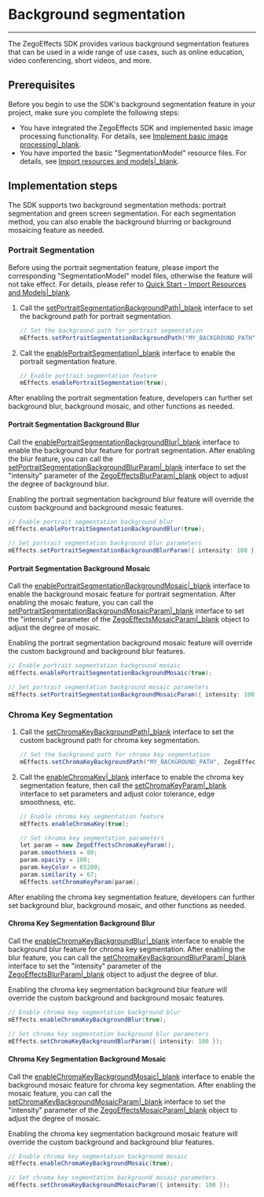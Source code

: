 # Background segmentation

---

The ZegoEffects SDK provides various background segmentation features that can be used in a wide range of use cases, such as online education, video conferencing, short videos, and more.

## Prerequisites

Before you begin to use the SDK's background segmentation feature in your project, make sure you complete the following steps:

- You have integrated the ZegoEffects SDK and implemented basic image processing functionality. For details, see [Implement basic image processing|_blank](!Quick_Starts/Solution_Implementation).
- You have imported the basic "SegmentationModel" resource files. For details, see [Import resources and models|_blank](!Quick_Starts/Import_Resources).

## Implementation steps

The SDK supports two background segmentation methods: portrait segmentation and green screen segmentation. For each segmentation method, you can also enable the background blurring or background mosaicing feature as needed.

### Portrait Segmentation

<Warning title="Warning">

Before using the portrait segmentation feature, please import the corresponding "SegmentationModel" model files, otherwise the feature will not take effect. For details, please refer to [Quick Start - Import Resources and Models|_blank](!Quick_Starts/Import_Resources).
</Warning>

1. Call the [setPortraitSegmentationBackgroundPath|_blank](@setPortraitSegmentationBackgroundPath) interface to set the background path for portrait segmentation.

    ```java
    // Set the background path for portrait segmentation
    mEffects.setPortraitSegmentationBackgroundPath("MY_BACKGROUND_PATH", ZegoEffectsScaleMode.ASPECT_FILL);
    ```

2. Call the [enablePortraitSegmentation|_blank](@enablePortraitSegmentation) interface to enable the portrait segmentation feature.

    ```java
    // Enable portrait segmentation feature
    mEffects.enablePortraitSegmentation(true);
    ```

<p>After enabling the portrait segmentation feature, developers can further set background blur, background mosaic, and other functions as needed.</p>

#### Portrait Segmentation Background Blur

Call the [enablePortraitSegmentationBackgroundBlur|_blank](@enablePortraitSegmentationBackgroundBlur) interface to enable the background blur feature for portrait segmentation. After enabling the blur feature, you can call the [setPortraitSegmentationBackgroundBlurParam|_blank](@setPortraitSegmentationBackgroundBlurParam) interface to set the "intensity" parameter of the [ZegoEffectsBlurParam|_blank](@-ZegoEffectsBlurParam) object to adjust the degree of background blur.

<div class = 'mk-warning'>

Enabling the portrait segmentation background blur feature will override the custom background and background mosaic features.
</div>

   
```java
// Enable portrait segmentation background blur
mEffects.enablePortraitSegmentationBackgroundBlur(true);

// Set portrait segmentation background blur parameters
mEffects.setPortraitSegmentationBackgroundBlurParam({ intensity: 100 });
```

#### Portrait Segmentation Background Mosaic

Call the [enablePortraitSegmentationBackgroundMosaic|_blank](@enablePortraitSegmentationBackgroundMosaic) interface to enable the background mosaic feature for portrait segmentation. After enabling the mosaic feature, you can call the [setPortraitSegmentationBackgroundMosaicParam|_blank](@setPortraitSegmentationBackgroundMosaicParam) interface to set the "intensity" parameter of the [ZegoEffectsMosaicParam|_blank](@-ZegoEffectsMosaicParam) object to adjust the degree of mosaic.

<div class = 'mk-warning'>

Enabling the portrait segmentation background mosaic feature will override the custom background and background blur features.
</div> 

   
```java
// Enable portrait segmentation background mosaic
mEffects.enablePortraitSegmentationBackgroundMosaic(true);

// Set portrait segmentation background mosaic parameters
mEffects.setPortraitSegmentationBackgroundMosaicParam({ intensity: 100 });
```
    

### Chroma Key Segmentation

1. Call the [setChromaKeyBackgroundPath|_blank](@setChromaKeyBackgroundPath) interface to set the custom background path for chroma key segmentation.

    ```java
    // Set the background path for chroma key segmentation
    mEffects.setChromaKeyBackgroundPath("MY_BACKGROUND_PATH", ZegoEffectsScaleMode.ASPECT_FILL);
    ```

2. Call the [enableChromaKey|_blank](@enableChromaKey) interface to enable the chroma key segmentation feature, then call the [setChromaKeyParam|_blank](@setChromaKeyParam) interface to set parameters and adjust color tolerance, edge smoothness, etc.

    ```java
    // Enable chroma key segmentation feature
    mEffects.enableChromaKey(true);

    // Set chroma key segmentation parameters
    let param = new ZegoEffectsChromaKeyParam();
    param.smoothness = 80;
    param.opacity = 100;
    param.keyColor = 65280;
    param.similarity = 67;
    mEffects.setChromaKeyParam(param);
    ```

<p>After enabling the chroma key segmentation feature, developers can further set background blur, background mosaic, and other functions as needed.</p>

#### Chroma Key Segmentation Background Blur

Call the [enableChromaKeyBackgroundBlur|_blank](@enableChromaKeyBackgroundBlur) interface to enable the background blur feature for chroma key segmentation. After enabling the blur feature, you can call the [setChromaKeyBackgroundBlurParam|_blank](@setChromaKeyBackgroundBlurParam) interface to set the "intensity" parameter of the [ZegoEffectsBlurParam|_blank](@-ZegoEffectsBlurParam) object to adjust the degree of blur.

<div class = 'mk-warning'>

Enabling the chroma key segmentation background blur feature will override the custom background and background mosaic features.
</div>

```java
// Enable chroma key segmentation background blur
mEffects.enableChromaKeyBackgroundBlur(true);

// Set chroma key segmentation background blur parameters
mEffects.setChromaKeyBackgroundBlurParam({ intensity: 100 });
```

#### Chroma Key Segmentation Background Mosaic

Call the [enableChromaKeyBackgroundMosaic|_blank](@enableChromaKeyBackgroundMosaic) interface to enable the background mosaic feature for chroma key segmentation. After enabling the mosaic feature, you can call the [setChromaKeyBackgroundMosaicParam|_blank](@setChromaKeyBackgroundMosaicParam) interface to set the "intensity" parameter of the [ZegoEffectsMosaicParam|_blank](@-ZegoEffectsMosaicParam) object to adjust the degree of mosaic.

<div class = 'mk-warning'>

Enabling the chroma key segmentation background mosaic feature will override the custom background and background blur features.
</div>
   
```java
// Enable chroma key segmentation background mosaic
mEffects.enableChromaKeyBackgroundMosaic(true);

// Set chroma key segmentation background mosaic parameters
mEffects.setChromaKeyBackgroundMosaicParam({ intensity: 100 });
```
